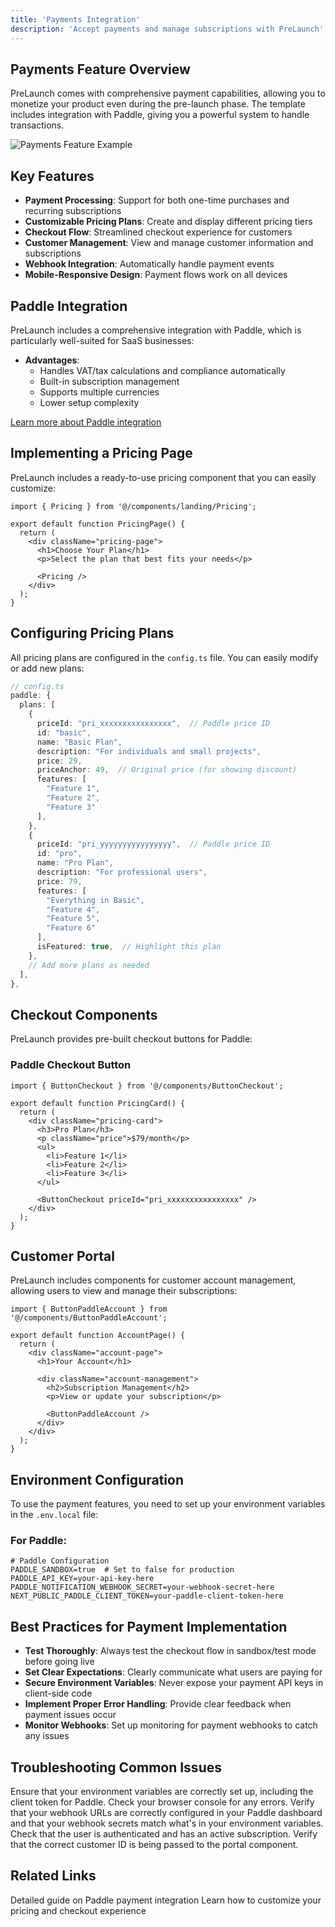 ```yaml
---
title: 'Payments Integration'
description: 'Accept payments and manage subscriptions with PreLaunch'
---
```


## Payments Feature Overview

PreLaunch comes with comprehensive payment capabilities, allowing you to monetize your product even during the pre-launch phase. The template includes integration with Paddle, giving you a powerful system to handle transactions.

<img src="/images/payments-demo.png" alt="Payments Feature Example" />

## Key Features

- **Payment Processing**: Support for both one-time purchases and recurring subscriptions
- **Customizable Pricing Plans**: Create and display different pricing tiers
- **Checkout Flow**: Streamlined checkout experience for customers
- **Customer Management**: View and manage customer information and subscriptions
- **Webhook Integration**: Automatically handle payment events
- **Mobile-Responsive Design**: Payment flows work on all devices

## Paddle Integration

PreLaunch includes a comprehensive integration with Paddle, which is particularly well-suited for SaaS businesses:

- **Advantages**: 
  - Handles VAT/tax calculations and compliance automatically
  - Built-in subscription management
  - Supports multiple currencies
  - Lower setup complexity

[Learn more about Paddle integration](/features/payments/paddle-integration)

## Implementing a Pricing Page

PreLaunch includes a ready-to-use pricing component that you can easily customize:

```tsx
import { Pricing } from '@/components/landing/Pricing';

export default function PricingPage() {
  return (
    <div className="pricing-page">
      <h1>Choose Your Plan</h1>
      <p>Select the plan that best fits your needs</p>
      
      <Pricing />
    </div>
  );
}
```

## Configuring Pricing Plans

All pricing plans are configured in the `config.ts` file. You can easily modify or add new plans:

```typescript
// config.ts
paddle: {
  plans: [
    {
      priceId: "pri_xxxxxxxxxxxxxxxx",  // Paddle price ID
      id: "basic",
      name: "Basic Plan",
      description: "For individuals and small projects",
      price: 29,
      priceAnchor: 49,  // Original price (for showing discount)
      features: [
        "Feature 1",
        "Feature 2",
        "Feature 3"
      ],
    },
    {
      priceId: "pri_yyyyyyyyyyyyyyyy",  // Paddle price ID
      id: "pro",
      name: "Pro Plan",
      description: "For professional users",
      price: 79,
      features: [
        "Everything in Basic",
        "Feature 4",
        "Feature 5",
        "Feature 6"
      ],
      isFeatured: true,  // Highlight this plan
    },
    // Add more plans as needed
  ],
},
```

## Checkout Components

PreLaunch provides pre-built checkout buttons for Paddle:

### Paddle Checkout Button

```tsx
import { ButtonCheckout } from '@/components/ButtonCheckout';

export default function PricingCard() {
  return (
    <div className="pricing-card">
      <h3>Pro Plan</h3>
      <p className="price">$79/month</p>
      <ul>
        <li>Feature 1</li>
        <li>Feature 2</li>
        <li>Feature 3</li>
      </ul>
      
      <ButtonCheckout priceId="pri_xxxxxxxxxxxxxxxx" />
    </div>
  );
}
```

## Customer Portal

PreLaunch includes components for customer account management, allowing users to view and manage their subscriptions:

```tsx
import { ButtonPaddleAccount } from '@/components/ButtonPaddleAccount';

export default function AccountPage() {
  return (
    <div className="account-page">
      <h1>Your Account</h1>
      
      <div className="account-management">
        <h2>Subscription Management</h2>
        <p>View or update your subscription</p>
        
        <ButtonPaddleAccount />
      </div>
    </div>
  );
}
```

## Environment Configuration

To use the payment features, you need to set up your environment variables in the `.env.local` file:

### For Paddle:

```
# Paddle Configuration
PADDLE_SANDBOX=true  # Set to false for production
PADDLE_API_KEY=your-api-key-here
PADDLE_NOTIFICATION_WEBHOOK_SECRET=your-webhook-secret-here
NEXT_PUBLIC_PADDLE_CLIENT_TOKEN=your-paddle-client-token-here
```

## Best Practices for Payment Implementation

- **Test Thoroughly**: Always test the checkout flow in sandbox/test mode before going live
- **Set Clear Expectations**: Clearly communicate what users are paying for
- **Secure Environment Variables**: Never expose your payment API keys in client-side code
- **Implement Proper Error Handling**: Provide clear feedback when payment issues occur
- **Monitor Webhooks**: Set up monitoring for payment webhooks to catch any issues

## Troubleshooting Common Issues

<AccordionGroup>
  <Accordion title="Checkout button not working">
    Ensure that your environment variables are correctly set up, including the client token for Paddle. Check your browser console for any errors.
  </Accordion>
  <Accordion title="Webhooks not receiving events">
    Verify that your webhook URLs are correctly configured in your Paddle dashboard and that your webhook secrets match what's in your environment variables.
  </Accordion>
  <Accordion title="Customer portal not loading">
    Check that the user is authenticated and has an active subscription. Verify that the correct customer ID is being passed to the portal component.
  </Accordion>
</AccordionGroup>

## Related Links

<CardGroup cols={2}>
  <Card
    title="Paddle Integration"
    icon="credit-card"
    href="/features/payments/paddle-integration"
  >
    Detailed guide on Paddle payment integration
  </Card>
  <Card
    title="Customization"
    icon="paint-brush"
    href="/customization/configuration"
  >
    Learn how to customize your pricing and checkout experience
  </Card>
</CardGroup> 